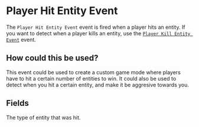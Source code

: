 
# Player Hit Entity Event

The `Player Hit Entity Event` event is fired when a player hits an entity. If you want to detect when a player kills an entity, use the [`Player Kill Entity Event`](on_player_kill_entity) event.

## How could this be used?

This event could be used to create a custom game mode where players have to hit a certain number of entities to win. It could also be used to detect when you hit a certain entity, and make it be aggresive towards you.

## Fields

<EventsField />

<EntryField name="Entity Type" optional>
    The type of entity that was hit.
</EntryField>
